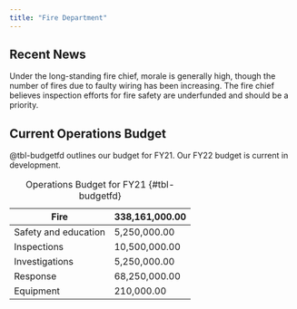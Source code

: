 ```yaml
---
title: "Fire Department"
---
```


## Recent News
Under the long-standing fire chief, morale is generally high, though the number of fires due to faulty wiring has been increasing. The fire chief believes inspection efforts for fire safety are underfunded and should be a priority. 

## Current Operations Budget
@tbl-budgetfd outlines our budget for FY21. Our FY22 budget is current in development.

| Fire                 | 338,161,000.00 |
| -------------------- | -------------- |
| Safety and education | 5,250,000.00   |
| Inspections          | 10,500,000.00  |
| Investigations       | 5,250,000.00   |
| Response             | 68,250,000.00  |
| Equipment            | 210,000.00  |

: Operations Budget for FY21 {#tbl-budgetfd}